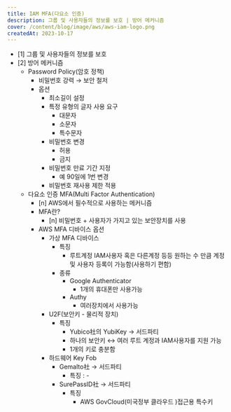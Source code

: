 ```yaml
---
title: IAM MFA(다요소 인증)
description: 그룹 및 사용자들의 정보를 보호 | 방어 메커니즘
cover: /content/blog/image/aws/aws-iam-logo.png
createdAt: 2023-10-17
---
```

- [1] 그룹 및 사용자들의 정보를 보호
- [2] 방어 메커니즘
  - Password Policy(암호 정책)
	  - 비밀번호 강력 → 보안 철저
	  - 옵션
		  - 최소길이 설정
		  - 특정 유형의 글자 사용 요구
			  - 대문자
			  - 소문자
			  - 특수문자
		  - 비밀번호 변경
			  - 허용
			  - 금지
		  - 비밀번호 만료 기간 지정
			  - 예 90일에 1번 변경
		  - 비밀번호 재사용 제한 적용
  - 다요소 인증 MFA(Multi Factor Authentication)
	  - [n] AWS에서 필수적으로 사용하는 메커니즘
	  - MFA란?
		  - [n] 비밀번호 + 사용자가 가지고 있는 보안장치를 사용
	  - AWS MFA 디바이스 옵션
		  - 가상 MFA 디바이스
			  - 특징
				  - 루트계정 IAM사용자 혹은 다른계정 등등 원하는 수 만큼 계정 및 사용자 등록이 가능함(사용하기 편함)
			  - 종류
				  - Google Authenticator
					  - 1개의 휴대폰만 사용가능
				  - Authy
					  - 여러장치에서 사용가능
		  - U2F(보안키 - 물리적 장치)
			  - 특징
				  - Yubico社의 YubiKey → 서드파티
				  - 하나의 보안키 ↔︎ 여러 루트 계정과 IAM사용자를 지원 가능
				  - 1개의 키로 충분함
		- 하드웨어 Key Fob
			- Gemalto社 → 서드파티
				- 특징 : -
			- SurePassID社 → 서드파티
				- 특징
					- AWS GovCloud(미국정부 클라우드 )접근용 특수키